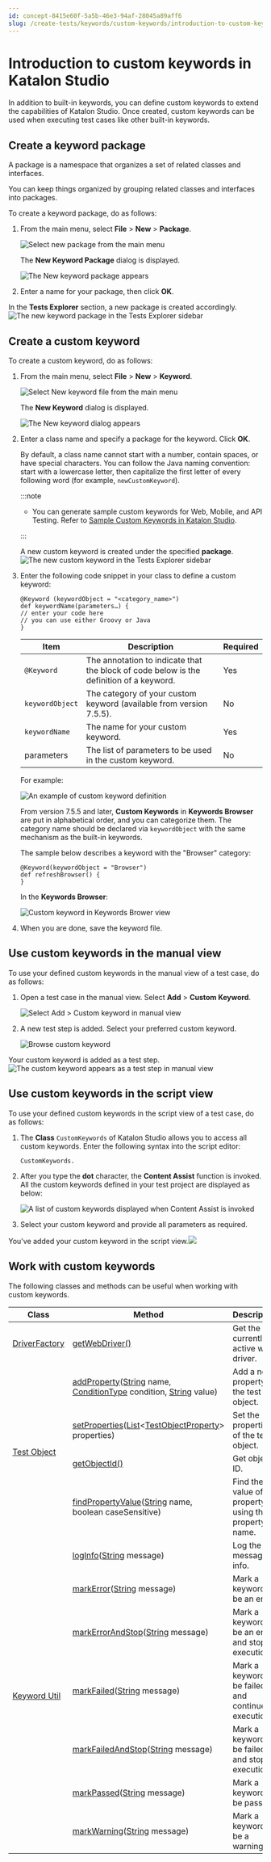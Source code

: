 ```yaml
---
id: concept-8415e60f-5a5b-46e3-94af-28045a89aff6
slug: /create-tests/keywords/custom-keywords/introduction-to-custom-keywords-in-katalon-studio
---
```


# Introduction to custom keywords in Katalon Studio

In addition to built-in keywords, you can define custom keywords to extend the capabilities of Katalon Studio. Once created, custom keywords can be used when executing test cases like other built-in keywords.

## Create a keyword package

A package is a namespace that organizes a set of related classes and interfaces.

You can keep things organized by grouping related classes and interfaces into packages.

To create a keyword package, do as follows:

1.  From the main menu, select **File** &gt; **New** &gt; **Package**.

    <img src="/doc_images/Documents/Create_tests/Keywords/Custom_Keywords/Introduction_To_Custom_Keywords/image/ks-855-new-package.png" width={700} alt="Select new package from the main menu" />

    The **New Keyword Package** dialog is displayed.

    <img src="/doc_images/Documents/Create_tests/Keywords/Custom_Keywords/Introduction_To_Custom_Keywords/image/ks-new-package.png" width={500} alt="The New keyword package appears" />

2.  Enter a name for your package, then click **OK**.


In the **Tests Explorer** section, a new package is created accordingly.<img src="/doc_images/Documents/Create_tests/Keywords/Custom_Keywords/Introduction_To_Custom_Keywords/image/ks-new-package-created.png" width={400} alt="The new keyword package in the Tests Explorer sidebar" />

## Create a custom keyword

To create a custom keyword, do as follows:

1.  From the main menu, select **File** &gt; **New** &gt; **Keyword**.

    <img src="/doc_images/Documents/Create_tests/Keywords/Custom_Keywords/Introduction_To_Custom_Keywords/image/ks-855-new-kw.png" width={500} alt="Select New keyword file from the main menu" />

    The **New Keyword** dialog is displayed.

    <img src="/doc_images/Documents/Create_tests/Keywords/Custom_Keywords/Introduction_To_Custom_Keywords/image/ks-new-keyword.png" width={500} alt="The New keyword dialog appears" />

2.  Enter a class name and specify a package for the keyword. Click **OK**.

    By default, a class name cannot start with a number, contain spaces, or have special characters. You can follow the Java naming convention: start with a lowercase letter, then capitalize the first letter of every following word \(for example, <code>newCustomKeyword</code>\).

    
    :::note

    -   You can generate sample custom keywords for Web, Mobile, and API Testing. Refer to [Sample Custom Keywords in Katalon Studio](/create-tests/keywords/custom-keywords/sample-custom-keywords-in-katalon-studio).

    :::

    A new custom keyword is created under the specified **package**.<img src="/doc_images/Documents/Create_tests/Keywords/Custom_Keywords/Introduction_To_Custom_Keywords/image/ks-new-ckw.png" width={400} alt="The new custom keyword in the Tests Explorer sidebar" />

3.  Enter the following code snippet in your class to define a custom keyword:

    ```
    @Keyword (keywordObject = "<category_name>")
    def keywordName(parameters…) {
    // enter your code here
    // you can use either Groovy or Java
    }
    ```

    <table><tr><th>Item</th><th>Description</th><th>Required</th></tr><tbody><tr><td><code>@Keyword</code></td><td>The annotation to indicate that the block of code below is the definition of a keyword.</td><td>Yes</td></tr><tr><td><code>keywordObject</code></td><td>The category of your custom keyword (available from version 7.5.5).</td><td>No</td></tr><tr><td><code>keywordName</code></td><td>The name for your custom keyword.</td><td>Yes</td></tr><tr><td>parameters</td><td>The list of parameters to be used in the custom keyword.</td><td>No</td></tr>    </tbody></table>

    For example:

    <img src="/doc_images/Documents/Create_tests/Keywords/Custom_Keywords/Introduction_To_Custom_Keywords/image/ks-ckw-example.png" width={500} alt="An example of custom keyword definition" />

    From version 7.5.5 and later, **Custom Keywords** in **Keywords Browser** are put in alphabetical order, and you can categorize them. The category name should be declared via <code>keywordObject</code> with the same mechanism as the built-in keywords.

    The sample below describes a keyword with the "Browser" category:

    ```
    @Keyword(keywordObject = "Browser")
    def refreshBrowser() {
    }
    ```

    In the **Keywords Browser**:

    <img src="/doc_images/Documents/Create_tests/Keywords/Custom_Keywords/Introduction_To_Custom_Keywords/image/ks-keyword-browser.png" width={400} alt="Custom keyword in Keywords Brower view" />

4.  When you are done, save the keyword file.


## Use custom keywords in the manual view

To use your defined custom keywords in the manual view of a test case, do as follows:

1.  Open a test case in the manual view. Select **Add** &gt; **Custom Keyword**.

    <img src="/doc_images/Documents/Create_tests/Keywords/Custom_Keywords/Introduction_To_Custom_Keywords/image/ks-custom-keyword.png" width={250} alt="Select Add > Custom keyword in manual view" />

2.  A new test step is added. Select your preferred custom keyword.

    <img src="/doc_images/Documents/Create_tests/Keywords/Custom_Keywords/Introduction_To_Custom_Keywords/image/ks-add-new-ckw.png" width={500} alt="Browse custom keyword" />


Your custom keyword is added as a test step.<img src="/doc_images/Documents/Create_tests/Keywords/Custom_Keywords/Introduction_To_Custom_Keywords/image/ks-ckw-test-step.png" width={500} alt="The custom keyword appears as a test step in manual view" />

## Use custom keywords in the script view

To use your defined custom keywords in the script view of a test case, do as follows:

1.  The **Class** <code>CustomKeywords</code> of Katalon Studio allows you to access all custom keywords. Enter the following syntax into the script editor:

    ```
    CustomKeywords.
    ```

2.  After you type the **dot** character, the **Content Assist** function is invoked. All the custom keywords defined in your test project are displayed as below:

    <img src="/doc_images/Documents/Create_tests/Keywords/Custom_Keywords/Introduction_To_Custom_Keywords/image/ks-content-assist.png" width={500} alt="A list of custom keywords displayed when Content Assist is invoked" />

3.  Select your custom keyword and provide all parameters as required.


You've added your custom keyword in the script view.<img src="/doc_images/Documents/Create_tests/Keywords/Custom_Keywords/Introduction_To_Custom_Keywords/image/ks-custom-keyword-script-view.png" width={500} />

## Work with custom keywords

The following classes and methods can be useful when working with custom keywords.

<table><tr><th>Class</th><th>Method</th><th>Description</th></tr><tbody><tr><td><a href="https://api-docs.katalon.com/com/kms/katalon/core/webui/driver/DriverFactory.html" >DriverFactory</a></td><td><a href="https://api-docs.katalon.com/com/kms/katalon/core/webui/driver/DriverFactory.html#getWebDriver()" >getWebDriver()</a></td><td>Get the currently active web driver.</td></tr><tr><td  rowspan="4"  td><a href="https://api-docs.katalon.com/com/kms/katalon/core/testobject/TestObject.html" >Test Object</a></td><td><a href="https://api-docs.katalon.com/com/kms/katalon/core/testobject/TestObject.html#addProperty(java.lang.String,%20com.kms.katalon.core.testobject.ConditionType,%20java.lang.String)" >addProperty</a>(<a href="http://docs.oracle.com/javase/8/docs/api/java/lang/String.html" >String</a> name, <a href="https://api-docs.katalon.com/com/kms/katalon/core/testobject/ConditionType.html" >ConditionType</a> condition, <a href="http://docs.oracle.com/javase/8/docs/api/java/lang/String.html" >String</a> value)</td><td>Add a new property to the test object.</td></tr><tr><td><a href="https://api-docs.katalon.com/com/kms/katalon/core/testobject/TestObject.html#setProperties(List)" >setProperties</a>(<a href="http://docs.oracle.com/javase/8/docs/api/java/util/List.html" >List</a>&lt;<a href="https://api-docs.katalon.com/com/kms/katalon/core/testobject/TestObjectProperty.html" >TestObjectProperty</a>&gt; properties)</td><td>Set the properties of the test object.</td></tr><tr><td><a href="https://api-docs.katalon.com/com/kms/katalon/core/testobject/TestObject.html#getObjectId()" >getObjectId()</a></td><td>Get object ID.</td></tr><tr><td><a href="https://api-docs.katalon.com/com/kms/katalon/core/testobject/TestObject.html#findPropertyValue(java.lang.String,%20boolean)" >findPropertyValue</a>(<a href="http://docs.oracle.com/javase/8/docs/api/java/lang/String.html" >String</a> name, boolean caseSensitive)</td><td>Find the value of a property using the property name.</td></tr><tr><td  rowspan="7"  td><a href="https://api-docs.katalon.com/com/kms/katalon/core/util/KeywordUtil.html" >Keyword Util</a></td><td><a href="https://api-docs.katalon.com/com/kms/katalon/core/util/KeywordUtil.html#logInfo(java.lang.String)" >logInfo</a>(<a href="http://docs.oracle.com/javase/8/docs/api/java/lang/String.html" >String</a> message)</td><td>Log the message as info.</td></tr><tr><td><a href="https://api-docs.katalon.com/com/kms/katalon/core/util/KeywordUtil.html#markError(java.lang.String)" >markError</a>(<a href="http://docs.oracle.com/javase/8/docs/api/java/lang/String.html" >String</a> message)</td><td>Mark a keyword to be an error.</td></tr><tr><td><a href="https://api-docs.katalon.com/com/kms/katalon/core/util/KeywordUtil.html#markErrorAndStop(java.lang.String)" >markErrorAndStop</a>(<a href="http://docs.oracle.com/javase/8/docs/api/java/lang/String.html" >String</a> message)</td><td>Mark a keyword to be an error and stop execution.</td></tr><tr><td><a href="https://api-docs.katalon.com/com/kms/katalon/core/util/KeywordUtil.html#markFailed(java.lang.String)" >markFailed</a>(<a href="http://docs.oracle.com/javase/8/docs/api/java/lang/String.html" >String</a> message)</td><td>Mark a keyword to be failed and continue execution.</td></tr><tr><td><a href="https://api-docs.katalon.com/com/kms/katalon/core/util/KeywordUtil.html#markFailedAndStop(java.lang.String)" >markFailedAndStop</a>(<a href="http://docs.oracle.com/javase/8/docs/api/java/lang/String.html" >String</a> message)</td><td>Mark a keyword to be failed and stop execution.</td></tr><tr><td><a href="https://api-docs.katalon.com/com/kms/katalon/core/util/KeywordUtil.html#markPassed(java.lang.String)" >markPassed</a>(<a href="http://docs.oracle.com/javase/8/docs/api/java/lang/String.html" >String</a> message)</td><td>Mark a keyword to be passed.</td></tr><tr><td><a href="https://api-docs.katalon.com/com/kms/katalon/core/util/KeywordUtil.html#markWarning(java.lang.String)" >markWarning</a>(<a href="http://docs.oracle.com/javase/8/docs/api/java/lang/String.html" >String</a> message)</td><td>Mark a keyword to be a warning.</td></tr></tbody></table>